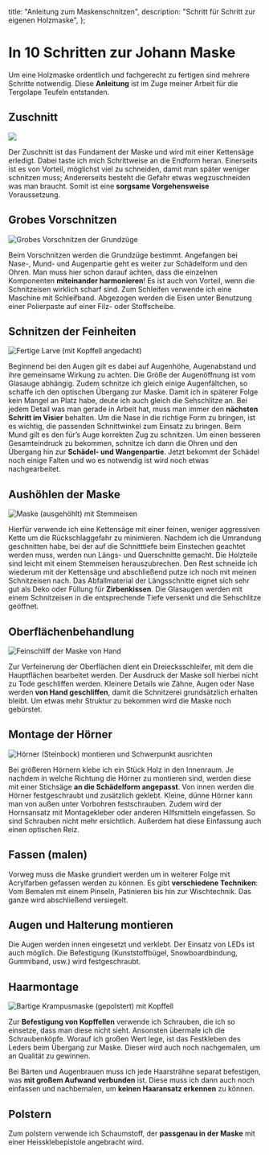 
  title: "Anleitung zum Maskenschnitzen",
  description: "Schritt für Schritt zur eigenen Holzmaske",
};


# In 10 Schritten zur Johann Maske

Um eine Holzmaske ordentlich und fachgerecht zu fertigen sind mehrere Schritte
notwendig. Diese **Anleitung** ist im Zuge meiner Arbeit für die Tergolape Teufeln
entstanden.

## Zuschnitt

![](/images/zuschnitt-rohling.jpg)

Der Zuschnitt ist das Fundament der Maske und wird mit einer Kettensäge
erledigt. Dabei taste ich mich Schrittweise an die Endform heran. Einerseits ist
es von Vorteil, möglichst viel zu schneiden, damit man später weniger schnitzen
muss; Andererseits besteht die Gefahr etwas wegzuschneiden was man braucht.
Somit ist eine **sorgsame Vorgehensweise** Voraussetzung.

## Grobes Vorschnitzen

![Grobes Vorschnitzen der Grundzüge](/images/grobes-vorschnitzen-grundzuege-05.jpg "Erste Charakterzüge entstehen: Mund-, Wangen- und Augenpartie schaffen mit Nase und Ohren ein erstes Bild der Maske")

Beim Vorschnitzen werden die Grundzüge bestimmt. Angefangen bei Nase-, Mund- und
Augenpartie geht es weiter zur Schädelform und den Ohren. Man muss hier schon
darauf achten, dass die einzelnen Komponenten **miteinander harmonieren**! Es ist
auch von Vorteil, wenn die Schnitzeisen wirklich scharf sind. Zum Schleifen
verwende ich eine Maschine mit Schleifband. Abgezogen werden die Eisen unter
Benutzung einer Polierpaste auf einer Filz- oder Stoffscheibe.

## Schnitzen der Feinheiten

![Fertige Larve (mit Kopffell angedacht)](/images/schnitzen-fertige-larve.jpg "Nach und nach entstehen weitere Details wie Falten und Gesichtsausdrücke")

Beginnend bei den Augen gilt es dabei auf Augenhöhe, Augenabstand und ihre
gemeinsame Wirkung zu achten. Die Größe der Augenöffnung ist vom Glasauge
abhängig. Zudem schnitze ich gleich einige Augenfältchen, so schaffe ich den
optischen Übergang zur Maske. Damit ich in späterer Folge kein Mangel an Platz
habe, deute ich auch gleich die Sehschlitze an. Bei jedem Detail was man gerade
in Arbeit hat, muss man immer den **nächsten Schritt im Visier** behalten. Um die
Nase in die richtige Form zu bringen, ist es wichtig, die passenden
Schnittwinkel zum Einsatz zu bringen. Beim Mund gilt es den für’s Auge korrekten
Zug zu schnitzen. Um einen besseren Gesamteindruck zu bekommen, schnitze ich
dann die Ohren und den Übergang hin zur **Schädel- und Wangenpartie**. Jetzt bekommt
der Schädel noch einige Falten und wo es notwendig ist wird noch etwas
nachgearbeitet.

## Aushöhlen der Maske

![Maske (ausgehöhlt) mit Stemmeisen](/images/unebenheiten-entfernen-08.jpg "Letzte Unebenheiten werden entfernt: Mit Längs- und Querschnitten wird die Maske ausgehöhlt und Platz für den Kopf geschaffen")

Hierfür verwende ich eine Kettensäge mit einer feinen, weniger aggressiven Kette
um die Rückschlaggefahr zu minimieren. Nachdem ich die Umrandung geschnitten
habe, bei der auf die Schnitttiefe beim Einstechen geachtet werden muss, werden
nun Längs- und Querschnitte gemacht. Die Holzteile sind leicht mit einem
Stemmeisen herauszubrechen. Den Rest schneide ich wiederum mit der Kettensäge
und abschließend putze ich noch mit meinen Schnitzeisen nach. Das Abfallmaterial
der Längsschnitte eignet sich sehr gut als Deko oder Füllung für
**Zirbenkissen**. Die Glasaugen werden mit einem Schnitzeisen in die
entsprechende Tiefe versenkt und die Sehschlitze geöffnet.

## Oberflächenbehandlung

![Feinschliff der Maske von Hand](/images/handarbeit-schleifen-02.jpg "Handarbeit: Die Feinheiten werden vorsichtig von Hand geschliffen")

Zur Verfeinerung der Oberflächen dient ein Dreiecksschleifer, mit dem die
Hauptflächen bearbeitet werden. Der Ausdruck der Maske soll hierbei nicht zu
Tode geschliffen werden. Kleinere Details wie Zähne, Augen oder Nase werden
**von Hand geschliffen**, damit die Schnitzerei grundsätzlich erhalten bleibt.
Um etwas mehr Struktur zu bekommen wird die Maske noch gebürstet.

## Montage der Hörner

![Hörner (Steinbock) montieren und Schwerpunkt ausrichten](/images/schwerpunkt-05.jpg "Die Steinbockhörner werden mittig montiert, der Schwerpunkt ist zentral ausgerichtet und die Maske angenehmer zu tragen")

Bei größeren Hörnern klebe ich ein Stück Holz in den Innenraum. Je nachdem in
welche Richtung die Hörner zu montieren sind, werden diese mit einer Stichsäge
**an die Schädelform angepasst**. Von innen werden die Hörner festgeschraubt und
zusätzlich geklebt. Kleine, dünne Hörner kann man von außen unter Vorbohren
festschrauben. Zudem wird der Hornsansatz mit Montagekleber oder anderen
Hilfsmitteln eingefassen. So sind Schrauben nicht mehr ersichtlich. Außerdem hat
diese Einfassung auch einen optischen Reiz.

## Fassen (malen)

Vorweg muss die Maske grundiert werden um in weiterer Folge mit Acrylfarben
gefassen werden zu können. Es gibt **verschiedene Techniken**: Vom Bemalen mit einem
Pinseln, Patinieren bis hin zur Wischtechnik. Das ganze wird abschließend
versiegelt.

## Augen und Halterung montieren

Die Augen werden innen eingesetzt und verklebt. Der Einsatz von LEDs ist auch
möglich. Die Befestigung (Kunststoffbügel, Snowboardbindung, Gummiband, usw.)
wird festgeschraubt.

## Haarmontage

![Bartige Krampusmaske (gepolstert) mit Kopffell](/images/maske-polstern-03.jpg "Die Haare verleihen der Maske ihren edlen Ausdruck")

Zur **Befestigung von Kopffellen** verwende ich Schrauben, die ich so einsetze, dass
man diese nicht sieht. Ansonsten übermale ich die Schraubenköpfe. Worauf ich
großen Wert lege, ist das Festkleben des Leders beim Übergang zur Maske. Dieser
wird auch noch nachgemalen, um an Qualität zu gewinnen.

Bei Bärten und Augenbrauen muss ich jede Haarsträhne separat befestigen, was **mit
großem Aufwand verbunden** ist. Diese muss ich dann auch noch einfassen und
nachbemalen, um **keinen Haaransatz erkennen** zu können.

## Polstern

Zum polstern verwende ich Schaumstoff, der **passgenau in der Maske** mit einer
Heissklebepistole angebracht wird.
